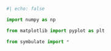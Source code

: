
```python
#| echo: false

import numpy as np

from matplotlib import pyplot as plt

from symbulate import *
```
